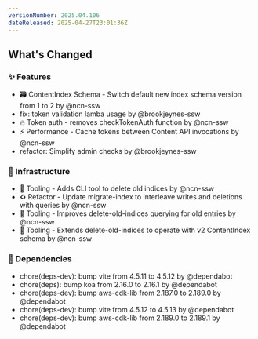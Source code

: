 ```yaml
---
versionNumber: 2025.04.106
dateReleased: 2025-04-27T23:01:36Z
---
```


## What's Changed
### ✨ Features
* 🗃️ ContentIndex Schema - Switch default new index schema version from 1 to 2 by @ncn-ssw
* fix: token validation lamba usage by @brookjeynes-ssw
* 🔥 Token auth - removes checkTokenAuth function by @ncn-ssw
* ⚡ Performance - Cache tokens between Content API invocations by @ncn-ssw
* refactor: Simplify admin checks by @brookjeynes-ssw

### 🧱 Infrastructure
* 🧱 Tooling - Adds CLI tool to delete old indices by @ncn-ssw
* ♻️ Refactor - Update migrate-index to interleave writes and deletions with queries by @ncn-ssw
* 🧱 Tooling - Improves delete-old-indices querying for old entries by @ncn-ssw
* 🧱 Tooling - Extends delete-old-indices to operate with v2 ContentIndex schema by @ncn-ssw

### 👒 Dependencies
* chore(deps-dev): bump vite from 4.5.11 to 4.5.12 by @dependabot
* chore(deps): bump koa from 2.16.0 to 2.16.1 by @dependabot
* chore(deps-dev): bump aws-cdk-lib from 2.187.0 to 2.189.0 by @dependabot
* chore(deps-dev): bump vite from 4.5.12 to 4.5.13 by @dependabot
* chore(deps-dev): bump aws-cdk-lib from 2.189.0 to 2.189.1 by @dependabot
